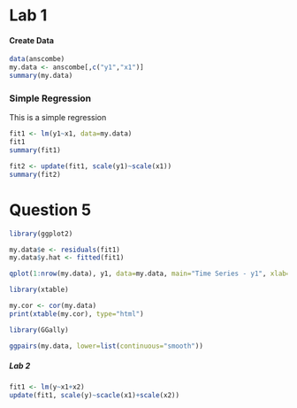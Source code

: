 Lab 1
========================================================

#### Create Data
```{r}
data(anscombe)
my.data <- anscombe[,c("y1","x1")]
summary(my.data)
```


### Simple Regression

This is a simple regression

```{r}
fit1 <- lm(y1~x1, data=my.data)
fit1 
summary(fit1)

fit2 <- update(fit1, scale(y1)~scale(x1))
summary(fit2)

```


# Question 5

```{r}
library(ggplot2)

my.data$e <- residuals(fit1)
my.data$y.hat <- fitted(fit1)

qplot(1:nrow(my.data), y1, data=my.data, main="Time Series - y1", xlab="Obs #", ylab="Values")


```


```{r, results='asis'}
library(xtable)

my.cor <- cor(my.data)
print(xtable(my.cor), type="html")

```


```{r}
library(GGally)

ggpairs(my.data, lower=list(continuous="smooth"))


```

##### Lab 2

```{r}
fit1 <- lm(y~x1+x2)
update(fit1, scale(y)~scacle(x1)+scale(x2))
```

